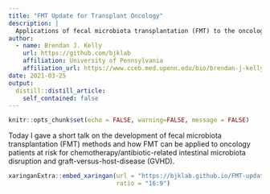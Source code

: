 ```yaml
---
title: "FMT Update for Transplant Oncology"
description: |
  Applications of fecal microbiota transplantation (FMT) to the oncology population.
author:
  - name: Brendan J. Kelly 
    url: https://github.com/bjklab
    affiliation: University of Pennsylvania
    affiliation_url: https://www.cceb.med.upenn.edu/bio/brendan-j-kelly-md-msce
date: 2021-03-25
output:
  distill::distill_article:
    self_contained: false
---
```




```r
knitr::opts_chunk$set(echo = FALSE, warning=FALSE, message = FALSE)
```

Today I gave a short talk on the development of fecal microbiota transplantation (FMT) methods and how FMT can be applied to oncology patients at risk for chemotherapy/antibiotic-related intestinal microbiota disruption and graft-versus-host-disease (GVHD).   
  
```r

xaringanExtra::embed_xaringan(url = "https://bjklab.github.io/FMT-update-2021/fmt_update_slides.html",
                              ratio = "16:9")



```


